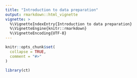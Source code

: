 ```yaml
---
title: "Introduction to data preparation"
output: rmarkdown::html_vignette
vignette: >
  %\VignetteIndexEntry{Introduction to data preparation}
  %\VignetteEngine{knitr::rmarkdown}
  %\VignetteEncoding{UTF-8}
---
```


```r
knitr::opts_chunk$set(
  collapse = TRUE,
  comment = "#>"
)
```

```r
library(ct)
```
